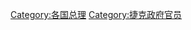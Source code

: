 {{Catnav|頁面分類|人物|各國人物|捷克人|捷克政治人物}}
{{Catnav|頁面分類|人物|各國人物|各國政治人物|捷克政治人物}}

[[Category:各国总理|Category:各国总理]]
[[Category:捷克政府官员|Category:捷克政府官员]]